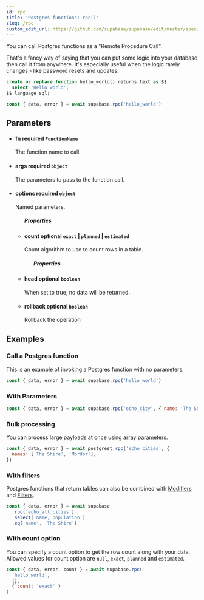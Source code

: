 ```yaml
---
id: rpc
title: 'Postgres functions: rpc()'
slug: /rpc
custom_edit_url: https://github.com/supabase/supabase/edit/master/spec/supabase_js_v2_legacy.yml
---
```



You can call Postgres functions as a "Remote Procedure Call".

That's a fancy way of saying that you can put some logic into your database then call it from anywhere.
It's especially useful when the logic rarely changes - like password resets and updates.

```sql
create or replace function hello_world() returns text as $$
  select 'Hello world';
$$ language sql;
```

```js
const { data, error } = await supabase.rpc('hello_world')
```

## Parameters

<ul className="method-list-group">
  
<li className="method-list-item">
  <h4 className="method-list-item-label">
    <span className="method-list-item-label-name">
      fn
    </span>
    <span className="method-list-item-label-badge required">
      required
    </span>
    <span className="method-list-item-validation">
      <code>FunctionName</code>
    </span>
  </h4>
  <div class="method-list-item-description">

The function name to call.

  </div>
  
</li>

<li className="method-list-item">
  <h4 className="method-list-item-label">
    <span className="method-list-item-label-name">
      args
    </span>
    <span className="method-list-item-label-badge required">
      required
    </span>
    <span className="method-list-item-validation">
      <code>object</code>
    </span>
  </h4>
  <div class="method-list-item-description">

The parameters to pass to the function call.

  </div>
  
</li>

<li className="method-list-item">
  <h4 className="method-list-item-label">
    <span className="method-list-item-label-name">
      options
    </span>
    <span className="method-list-item-label-badge required">
      required
    </span>
    <span className="method-list-item-validation">
      <code>object</code>
    </span>
  </h4>
  <div class="method-list-item-description">

Named parameters.

  </div>
  
<ul className="method-list-group">
  <h5 class="method-list-title method-list-title-isChild expanded">Properties</h5>

<li className="method-list-item">
  <h4 className="method-list-item-label">
    <span className="method-list-item-label-name">
      count
    </span>
    <span className="method-list-item-label-badge false">
      optional
    </span>
    <span className="method-list-item-validation">
      <code>exact</code> | <code>planned</code> | <code>estimated</code>
    </span>
  </h4>
  <div class="method-list-item-description">

Count algorithm to use to count rows in a table.

  </div>
  
<ul className="method-list-group">
  <h5 class="method-list-title method-list-title-isChild expanded">Properties</h5>
</ul>

</li>

<li className="method-list-item">
  <h4 className="method-list-item-label">
    <span className="method-list-item-label-name">
      head
    </span>
    <span className="method-list-item-label-badge false">
      optional
    </span>
    <span className="method-list-item-validation">
      <code>boolean</code>
    </span>
  </h4>
  <div class="method-list-item-description">

When set to true, no data will be returned.

  </div>
  
</li>

<li className="method-list-item">
  <h4 className="method-list-item-label">
    <span className="method-list-item-label-name">
      rollback
    </span>
    <span className="method-list-item-label-badge false">
      optional
    </span>
    <span className="method-list-item-validation">
      <code>boolean</code>
    </span>
  </h4>
  <div class="method-list-item-description">

Rollback the operation

  </div>
  
</li>

</ul>

</li>

</ul>

## Examples

### Call a Postgres function

This is an example of invoking a Postgres function with no parameters.

```js
const { data, error } = await supabase.rpc('hello_world')
```

### With Parameters

```js
const { data, error } = await supabase.rpc('echo_city', { name: 'The Shire' })
```

### Bulk processing

You can process large payloads at once using [array parameters](https://postgrest.org/en/stable/api.html#calling-functions-with-array-parameters).

```js
const { data, error } = await postgrest.rpc('echo_cities', {
  names: ['The Shire', 'Mordor'],
})
```

### With filters

Postgres functions that return tables can also be combined with
[Modifiers](/docs/reference/javascript/using-modifiers) and
[Filters](/docs/reference/javascript/using-filters).

```js
const { data, error } = await supabase
  .rpc('echo_all_cities')
  .select('name, population')
  .eq('name', 'The Shire')
```

### With count option

You can specify a count option to get the row count along with your data.
Allowed values for count option are `null`, `exact`, `planned` and `estimated`.

```js
const { data, error, count } = await supabase.rpc(
  'hello_world',
  {},
  { count: 'exact' }
)
```
